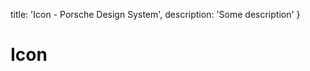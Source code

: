 
  title: 'Icon - Porsche Design System',
  description: 'Some description'
}

# Icon <ComponentStatus tagName="p-icon"></ComponentStatus>

<ComponentApi tagName="p-icon" />